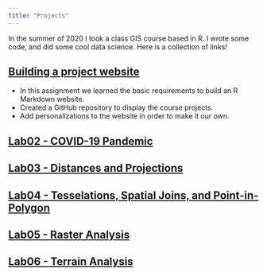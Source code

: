 ```yaml
---
title: "Projects"
---
```


In the summer of 2020 I took a class GIS course based in R. I wrote some code, and did some cool data science. Here is a collection of links! 

## [Building a project website](https://github.com/hopewilcox/hopewilcox.github.io)

- In this assignment we learned the basic requirements to build an R Markdown website.
- Created a GitHub repository to display the course projects.
- Add personalizations to the website in order to make it our own.

## [Lab02 - COVID-19 Pandemic](https://hopewilcox.github.io/lab-02.html)

## [Lab03 - Distances and Projections](https://hopewilcox.github.io/lab-03.html)

## [Lab04 - Tesselations, Spatial Joins, and Point-in-Polygon](https://hopewilcox.github.io/lab-04.html)

## [Lab05 - Raster Analysis](https://hopewilcox.github.io/lab05.html)

## [Lab06 - Terrain Analysis](https://hopewilcox.github.io/lab-06.html)